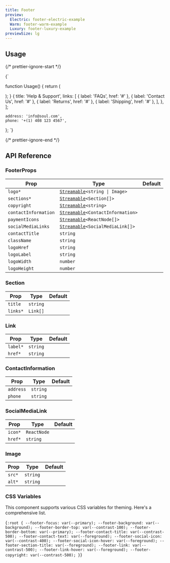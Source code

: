 ```yaml
---
title: Footer
preview:
  Electric: footer-electric-example
  Warm: footer-warm-example
  Luxury: footer-luxury-example
previewSize: lg
---
```


## Usage

{/* prettier-ignore-start */}

<CodeBlock lang="ts">{`

function Usage() {
    return (
        <Footer
            contactInformation={contactInformation}
            logo={logo}
            sections={sections}
        />
    );
}
    {
      title: 'Help & Support',
      links: [
        { label: 'FAQs', href: '#' },
        { label: 'Contact Us', href: '#' },
        { label: 'Returns', href: '#' },
        { label: 'Shipping', href: '#' },
      ],
    },
];


    address: 'info@soul.com',
    phone: '+(1) 408 123 4567',
};
`}
</CodeBlock>

{/* prettier-ignore-end */}

## API Reference

### FooterProps

| Prop                 | Type                                                                                                          | Default |
| -------------------- | ------------------------------------------------------------------------------------------------------------- | ------- |
| `logo*`              | [`Streamable`](/docs/soul/streamable)`<string \| Image>` <Tooltip content="See Image below"/>                 |         |
| `sections*`          | [`Streamable`](/docs/soul/streamable)`<Section[]>` <Tooltip content="See Section below"/>                     |         |
| `copyright`          | [`Streamable`](/docs/soul/streamable)`<string>`                                                               |         |
| `contactInformation` | [`Streamable`](/docs/soul/streamable)`<ContactInformation>` <Tooltip content="See ContactInformation below"/> |         |
| `paymentIcons`       | [`Streamable`](/docs/soul/streamable)`<ReactNode[]>`                                                          |         |
| `socialMediaLinks`   | [`Streamable`](/docs/soul/streamable)`<SocialMediaLink[]>` <Tooltip content="See SocialMediaLink below"/>     |         |
| `contactTitle`       | `string`                                                                                                      |         |
| `className`          | `string`                                                                                                      |         |
| `logoHref`           | `string`                                                                                                      |         |
| `logoLabel`          | `string`                                                                                                      |         |
| `logoWidth`          | `number`                                                                                                      |         |
| `logoHeight`         | `number`                                                                                                      |         |

### Section

| Prop     | Type                                         | Default |
| -------- | -------------------------------------------- | ------- |
| `title`  | `string`                                     |         |
| `links*` | `Link[]` <Tooltip content="See Link below"/> |         |

### Link

| Prop     | Type     | Default |
| -------- | -------- | ------- |
| `label*` | `string` |         |
| `href*`  | `string` |         |

### ContactInformation

| Prop      | Type     | Default |
| --------- | -------- | ------- |
| `address` | `string` |         |
| `phone`   | `string` |         |

### SocialMediaLink

| Prop    | Type        | Default |
| ------- | ----------- | ------- |
| `icon*` | `ReactNode` |         |
| `href*` | `string`    |         |

### Image

| Prop   | Type     | Default |
| ------ | -------- | ------- |
| `src*` | `string` |         |
| `alt*` | `string` |         |

### CSS Variables

This component supports various CSS variables for theming. Here's a comprehensive list.

<CodeBlock lang="css">{`
:root {
    --footer-focus: var(--primary);
    --footer-background: var(--background);
    --footer-border-top: var(--contrast-100);
    --footer-border-bottom: var(--primary);
    --footer-contact-title: var(--contrast-500);
    --footer-contact-text: var(--foreground);
    --footer-social-icon: var(--contrast-400);
    --footer-social-icon-hover: var(--foreground);
    --footer-section-title: var(--foreground);
    --footer-link: var(--contrast-500);
    --footer-link-hover: var(--foreground);
    --footer-copyright: var(--contrast-500);
}
`}</CodeBlock>
